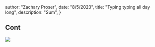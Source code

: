 



  author: "Zachary Proser",
  date: "8/5/2023",
  title: "Typing typing all day long",
  description: "Sum", 
 }

  
 ## Cont


<Image src={michaelScott} />
  
